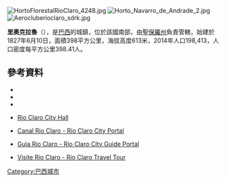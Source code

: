 [[Image:HortoFlorestalRioClaro_4248.jpg|right]]
[[Image:Horto_Navarro_de_Andrade_2.jpg|right]]
[[Image:Aerocluberioclaro_sdrk.jpg|right]]

'''里奧克拉魯'''（{{lang-pt|Rio Claro}}），是[[巴西|巴西]]的城鎮，位於該國南部，由[[聖保羅州|聖保羅州]]負責管轄，始建於1827年6月10日，面積398平方公里，海拔高度613米，2014年人口198,413，人口密度每平方公里398.41人。

==參考資料==
*{{Cite web | url = http://cidades.ibge.gov.br/xtras/perfil.php?codmun=354390 | title = IBGE statistics for Rio Claro | language = pt | publisher = Brazilian Institute of Geography and Statistics | accessdate = 5 June 2014 | deadurl = yes | archiveurl = https://web.archive.org/web/20140219130944/http://cidades.ibge.gov.br/xtras/perfil.php?codmun=354390 | archivedate = 2014年2月19日 | df =  }}
*{{Cite web | url = http://cidades.ibge.gov.br/xtras/perfil.php?codmun=354390 | title = IBGE statistics for Rio Claro | language = pt | publisher = Brazilian Institute of Geography and Statistics | accessdate = 6 June 2014 | deadurl = yes | archiveurl = https://web.archive.org/web/20140219130944/http://cidades.ibge.gov.br/xtras/perfil.php?codmun=354390 | archivedate = 2014年2月19日 | df =  }}
*{{Cite web | url = http://cidades.ibge.gov.br/xtras/perfil.php?codmun=354390 | title = IBGE statistics for Rio Claro | language = pt | publisher = Brazilian Institute of Geography and Statistics | accessdate = 6 June 2014 | deadurl = yes | archiveurl = https://web.archive.org/web/20140219130944/http://cidades.ibge.gov.br/xtras/perfil.php?codmun=354390 | archivedate = 2014年2月19日 | df =  }}
* {{pt icon}} [http://www.rioclaro.sp.gov.br Rio Claro City Hall] {{Wayback|url=http://www.rioclaro.sp.gov.br/ |date=20210505112650 }}
* {{pt icon}} [http://www.canalrioclaro.com.br Canal Rio Claro - Rio Claro City Portal] {{Wayback|url=http://www.canalrioclaro.com.br/ |date=20201125101915 }}
* {{pt icon}} [http://www.guiarioclaro.com.br Guia Rio Claro - Rio Claro City Guide Portal] {{Wayback|url=http://www.guiarioclaro.com.br/ |date=20210226181705 }}
* {{pt icon}} [http://www.visiterioclaro.com.br Visite Rio Claro - Rio Claro Travel Tour] {{Wayback|url=http://www.visiterioclaro.com.br/ |date=20210427180134 }}

{{coord|22|24|39|S|47|33|39|W|scale:70000|display=title}}

{{Brazil-geo-stub}}
[[Category:巴西城市|Category:巴西城市]]